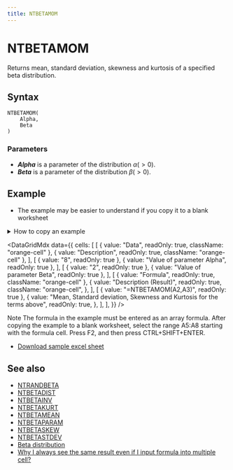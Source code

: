 ```yaml
---
title: NTBETAMOM
---
```



# NTBETAMOM

Returns mean, standard deviation, skewness and kurtosis of a specified beta distribution.

## Syntax

```excel
NTBETAMOM(
    Alpha,
    Beta
)
```

### Parameters

- **_Alpha_** is a parameter of the distribution $\alpha(>0)$.
- **_Beta_** is a parameter of the distribution $\beta(>0)$.

## Example

- The example may be easier to understand if you copy it to a blank worksheet

<details>
  <summary>How to copy an example</summary>

1.  Create a blank workbook or worksheet.
2.  Select the example in the Help topic.

    **Note**  Do not select the row or column headers.

    ![Selecting an example from Help](./../../assets/functions/HowToCopy.png)

    Selecting an example from Help

3.  Press CTRL+C.
4.  In the worksheet, select cell A1, and press CTRL+V.
5.  To switch between viewing the results and viewing the formulas that return the results, press CTRL+` (grave accent), or on the **Tools** menu, point to **Formula Auditing**, and then click **Formula Auditing Mode**.

</details>

<DataGridMdx
  data={{
    cells: [
      [
        { value: "Data", readOnly: true, className: "orange-cell" },
        { value: "Description", readOnly: true, className: "orange-cell" },
      ],
      [
        { value: "8", readOnly: true },
        { value: "Value of parameter Alpha", readOnly: true },
      ],
      [
        { value: "2", readOnly: true },
        { value: "Value of parameter Beta", readOnly: true },
      ],
      [
        { value: "Formula", readOnly: true, className: "orange-cell" },
        {
          value: "Description (Result)",
          readOnly: true,
          className: "orange-cell",
        },
      ],
      [
        { value: "=NTBETAMOM(A2,A3)", readOnly: true },
        {
          value:
            "Mean, Standard deviation, Skewness and Kurtosis for the terms above",
          readOnly: true,
        },
      ],
    ],
  }}
/>

Note The formula in the example must be entered as an array formula. After copying the example to a blank worksheet, select the range A5:A8 starting with the formula cell. Press F2, and then press CTRL+SHIFT+ENTER.

- [Download sample excel sheet](https://www.ntrand.com/files/NtRand2.zip)

## See also

- [NTRANDBETA](../01-random-numbers/01-single-series/02-ntrandbeta.mdx)
- [NTBETADIST](001-ntbetadist.mdx)
- [NTBETAINV](002-ntbetainv.mdx)
- [NTBETAKURT](003-ntbetakurt.mdx)
- [NTBETAMEAN](004-ntbetamean.mdx)
- [NTBETAPARAM](006-ntbetaparam.mdx)
- [NTBETASKEW](007-ntbetaskew.mdx)
- [NTBETASTDEV](008-ntbetastdev.mdx)
- [Beta distribution](../../05-gallery-of-distributions/beta-distribution.mdx)
- [Why I always see the same result even if I input formula into multiple cell?](https://www.ntrand.com/faq/#local_CtrlShiftEnter)
